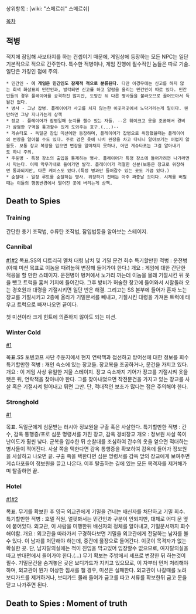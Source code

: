 상위항목 : [wiki: "스메르쉬" 스메르쉬]

[[목차]]

== 적병 ==

적지에 잠입해 사보타지를 하는 컨셉이기 때문에, 게임상에 등장하는 모든 NPC는 일단 기본적으로 적으로 간주한다. 특수한 적병이나, 게임 진행에 필수적인 놈들은 따로 기술. 일단은 가칭인 점에 주의.
 * 민간인 - '''이 게임은 민간인도 잠재적 적으로 분류된다.''' 다만 이경우에는 신고를 하지 않는 회색 화살표의 민간인과, 발각되면 신고를 하고 알람을 울리는 민간인이 따로 있다. 민간인들의 경우 플레이어를 공격하진 않지만, 도망간 뒤 다른 병사들을 불러오므로 끌어모아서 득될건 없다.
 * 병사 - 그냥 잡병. 플레이어가 사고를 치지 않는한 이곳저곳에서 노닥거리는게 일이다. 웬만하면 그냥 지나가는게 상책
 * 장교 - 플레이어가 잡병일때 눈치를 챌수 있는 자들. --은 훼이크고 옷을 조공해서 경비가 삼엄한 구역을 통과할수 있게 도와주는 호구.(...)--
 * 게슈타포 - 독일군 잠입 미션에만 등장하며, 플레이어가 잡병으로 위장했을때는 플레이어의 변장을 알아볼 수도 있다. 주로 검은 옷에 나치 완장을 차고 다니니 알아보기는 어렵지 않을듯. 보통 장교 복장을 입으면 변장을 알아채지 못하나, 어떤 게슈타포는 그걸 알아내기도 하니 주의.
 * 주둔병 - 특정 장소의 출입을 통제하는 병사. 플레이어가 특정 장소에 들어가려면 나가라면서 막는다. 이때 막무가내로 들어가면 발각. 플레이어가 적절한 신분(보통은 장교로 위장하면 통과되지만, 다른 케이스도 있다.(특정 병과만 들어갈수 있는 곳도 가끔 있다.)
 * 순찰대 - 일정 루트를 순찰하는 병사. 위장하기 전에는 아주 짜증날 것이다. 시체를 버릴때는 이들의 행동반경에서 떨어진 곳에 버리는게 상책.

== Death to Spies ==
=== Training ===
간단한 총기 조작법, 수류탄 조작법, 잠입법등을 알아보는 스테이지.
=== Cannibal ===
[http://emone.egloos.com/2890379 #1][http://emone.egloos.com/2890669 #2]
목표.SS의 디트리히 멜처 대령 납치 및 기밀 문건 회수
특기할만한 적병 : 운전병(아예 미션 목표로 이놈을 때려눕혀 변장해 들어가야 한다.)
개요 : 게임에 대한 간단한 적응을 할 만한 스테이지. 운전병이 벙커에서 노가리 까는데 이놈을 몰래 기절시킨 뒤 옷을 뺏고 트럭을 훔쳐 기지에 들어간다. 그후 방비가 허술한 창고에 들어와서 시찰돌러 오는 경호원과 대령을 기절시키면 일단 반은 해결. 그리고는 SS 본부에 들어가 혼자 노는 장교를 기절시키고 2층에 올라가 기밀문서를 빼내고, 기절시킨 대령을 가져온 트럭에 태우고 트럭으로 빠져나오면 끝이다.

첫 미션이라 크게 힌트에 의존하지 않아도 되는 미션.

=== Winter Cold ===
[http://emone.egloos.com/2890681 #1]

목표.SS 토텐코프 사단 주둔지에서 현지 연락책과 접선하고 방어선에 대한 정보를 회수
특기할만한 적병 : 개인 숙소에 있는 장교들. 장교복을 조공하거나, 문건을 가지고 있다.
개요 : 이 게임 사상 유일한 겨울 스테이지. 장교 숙소까지 기어가 장교를 기절시켜 옷을 뺏은 뒤, 연락책을 찾아내야 한다. 그를 찾아내었으면 작전문건을 가지고 있는 장교를 사살 혹은 기절시켜 털어내고 튀면 그만. 단, 적대적인 보초가 많다는 점은 주의해야 한다.

=== Stronghold ===
[http://emone.egloos.com/2890744 #1]

목표. 독일군에게 심문받는 러시아 정보원을 구출 혹은 사살한다.
특기할만한 적병 : 간수, 감옥 통행증/포로 심문 명령서를 가진 장교, 감옥 경비장교
개요 : 정보원 사살 쪽이 난이도가 훨씬 낮다. 군복을 입수한 뒤 순찰대를 조심하여 간수의 옷을 얻으면 적대하는 병사들이 적어진다. 사살 쪽을 택한다면 감옥 통행증을 확보하여 감옥에 들어가 정보원을 사살하고 나오면 끝. 구출 쪽을 택한다면 심문 명령서를 감옥 앞의 장교에게 보여주면 게슈타포들이 정보원을 끌고 나온다. 이후 탈출하는 길에 있는 모든 목격자를 제거해가며 탈출하면 끝.

=== Hotel ===
[http://emone.egloos.com/2891476 #1][http://emone.egloos.com/2891492 #2]

목표. 무기를 확보한 후 영국 외교관에게 기밀을 건네는 배신자를 처단하고 기밀 회수.
특기할만한 적병 : 호텔 직원, 얼핏봐서는 민간인과 구분이 안되지만, 대체로 어디 문 옆에 붙어있다. 외교관, 이 사람을 미행한뒤 배신자의 정체를 알아내고, 기밀문서까지 회수해야함.
개요 : 외교관을 따라가서 구경하다보면 기밀을 외교관에게 전달하는 남자를 볼 수 있다. 이 남자를 처단해야 하는데, 중간에 풀장으로 들어간다. 이곳이 목격자가 없는 확실한 곳. 단, 남자탈의실에는 적이 진입을 막고있어 입장할수 없으므로, 여자탈의실을 따고 반대편에서 들어가야 한다.(...) 무기 확보는 주방에서 셰프로 변장한 뒤 하는것이 필수. 기밀문건을 숨겨놓은 곳은 보디가드가 지키고 있으므로, 이 자부터 먼저 처리해야 하며, 외교관이 뭔가 이상한 낌새를 챌 경우, 미션은 실패한다. 외교관이 나갈때를 노려 보디가드를 제거하거나, 보디가드 몰래 들어가 금고를 따고 서류를 확보한뒤 금고 문을 닫고 나가주면 된다.

== Death to Spies : Moment of truth ==
